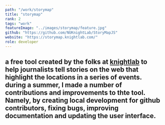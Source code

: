```yaml
---
path: "/work/storymap"
title: "storymap"
rank: 2
tags: "work"
featureImage: "../images/storymap/feature.jpg"
github: "https://github.com/NUKnightLab/StoryMapJS"
website: "https://storymap.knightlab.com/"
role: developer
---
```

## a free tool created by the folks at [knightlab](https://knightlab.com) to help journalists tell stories on the web that highlight the locations in a series of events. during a summer, I made a number of contributions and improvements to thte tool. Namely, by creating local development for github contributors, fixing bugs, improving documentation and updating the user interface.